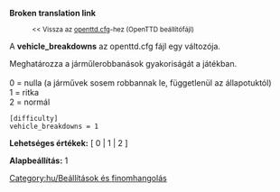 '''Broken translation link'''
:<small><< Vissza az [[Main/hu/openttd.cfg|openttd.cfg]]-hez (OpenTTD beállítófájl)</small>


A '''vehicle_breakdowns''' az openttd.cfg fájl egy változója.

Meghatározza a járműlerobbanások gyakoriságát a játékban.<br><br>
0 = nulla (a járművek sosem robbannak le, függetlenül az állapotuktól)<br>
1 = ritka<br>
2 = normál<br>

<pre>
[difficulty]
vehicle_breakdowns = 1
</pre>

'''Lehetséges értékek:''' [ 0 | 1 | 2 ]

'''Alapbeállítás:''' 1


[[Category:hu/Beállítások és finomhangolás]]